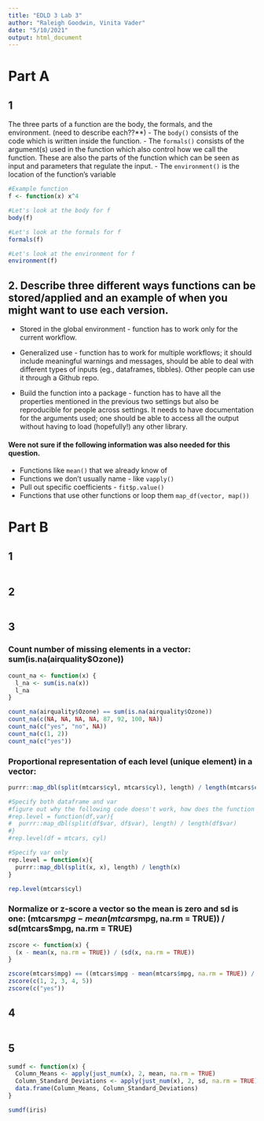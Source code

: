 ```yaml
---
title: "EDLD 3 Lab 3"
author: "Raleigh Goodwin, Vinita Vader"
date: "5/10/2021"
output: html_document
---
```


# Part A

## 1

The three parts of a function are the body, the formals, and the environment. (need to describe each??**)
- The `body()` consists of the code which is written inside the function. 
- The `formals()` consists of the argument(s) used in the function which also control how we call the function. These are also the parts of the function which can be seen as input and parameters that regulate the input.
- The `environment()` is the location of the function's variable 
```r
#Example function
f <- function(x) x^4

#Let's look at the body for f
body(f)

#Let's look at the formals for f
formals(f)

#Let's look at the environment for f
environment(f)
```


## 2. Describe three different ways functions can be stored/applied and an example of when you might want to use each version.

- Stored in the global environment - function has to work only for the current workflow.

- Generalized use - function has to work for multiple workflows; it should include meaningful warnings and messages, should be able to deal with different types of inputs (eg., dataframes, tibbles). Other people can use it through a Github repo. 

- Build the function into a package - function has to have all the properties mentioned in the previous two settings but also be reproducible for people across settings. It needs to have documentation for the arguments used; one should be able to access all the output without having to load (hopefully!) any other library. 

#### Were not sure if the following information was also needed for this question. 

- Functions like `mean()` that we already know of  
- Functions we don't usually name - like `vapply()`
- Pull out specific coefficients - `fit$p.value()`
- Functions that use other functions or loop them `map_df(vector, map())`


# Part B

## 1

```r

```

## 2

```r


```

## 3

### Count number of missing elements in a vector: sum(is.na(airquality$Ozone))

```r
count_na <- function(x) {
  l_na <- sum(is.na(x))
  l_na
}

count_na(airquality$Ozone) == sum(is.na(airquality$Ozone))
count_na(c(NA, NA, NA, NA, 87, 92, 100, NA))
count_na(c("yes", "no", NA))
count_na(c(1, 2))
count_na(c("yes"))
```

### Proportional representation of each level (unique element) in a vector: 

```r

purrr::map_dbl(split(mtcars$cyl, mtcars$cyl), length) / length(mtcars$cyl)

#Specify both dataframe and var
#figure out why the following code doesn't work, how does the function split work here, if I only do split(mtcars, mtcars$cyl) - gives me the same output for all 3
#rep.level = function(df,var){
#  purrr::map_dbl(split(df$var, df$var), length) / length(df$var)
#}
#rep.level(df = mtcars, cyl)

#Specify var only
rep.level = function(x){
  purrr::map_dbl(split(x, x), length) / length(x)
}

rep.level(mtcars$cyl)


```

### Normalize or z-score a vector so the mean is zero and sd is one: (mtcars$mpg - mean(mtcars$mpg, na.rm = TRUE)) / sd(mtcars$mpg, na.rm = TRUE)

```r
zscore <- function(x) {
  (x - mean(x, na.rm = TRUE)) / (sd(x, na.rm = TRUE))
}

zscore(mtcars$mpg) == ((mtcars$mpg - mean(mtcars$mpg, na.rm = TRUE)) / sd(mtcars$mpg, na.rm = TRUE))
zscore(c(1, 2, 3, 4, 5))
zscore(c("yes"))
```

## 4

```r

```

## 5

```r
sumdf <- function(x) {
  Column_Means <- apply(just_num(x), 2, mean, na.rm = TRUE)
  Column_Standard_Deviations <- apply(just_num(x), 2, sd, na.rm = TRUE)
  data.frame(Column_Means, Column_Standard_Deviations)
}

sumdf(iris)

```

